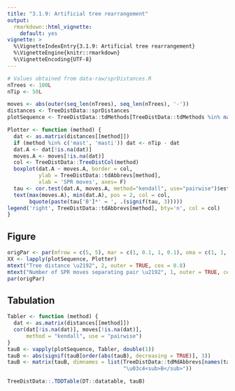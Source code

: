 ```yaml
---
title: "3.1.9: Artificial tree rearrangement"
output:
  rmarkdown::html_vignette:
    default: yes
vignette: >
  %\VignetteIndexEntry{3.1.9: Artificial tree rearrangement}
  %\VignetteEngine{knitr::rmarkdown}
  %\VignetteEncoding{UTF-8}
---
```


```r
# Values obtained from data-raw/sprDistances.R
nTrees <- 100L
nTip <- 50L

moves <- abs(outer(seq_len(nTrees), seq_len(nTrees), '-'))
distances <- TreeDistData::sprDistances
plotSequence <- TreeDistData::tdMethods[TreeDistData::tdMethods %in% names(distances)]

Plotter <- function (method) {
  dat <- as.matrix(distances[[method]])
  if (method %in% c('mast', 'masti')) dat <- nTip - dat
  dat.A <- dat[!is.na(dat)]
  moves.A <- moves[!is.na(dat)]
  col <- TreeDistData::TreeDistCol(method)
  boxplot(dat.A ~ moves.A, border = col, 
          ylab = TreeDistData::tdAbbrevs[method],
          xlab = 'SPR moves', axes= F)
  tau <- cor.test(dat.A, moves.A, method="kendall", use="pairwise")$estimate
  text(max(moves.A), min(dat.A), pos = 2, col = col,
       bquote(paste(tau['B']*' = ', .(signif(tau, 3)))))
legend('right', TreeDistData::tdAbbrevs[method], bty='n', col = col)
}
```

## Figure

```r
origPar <- par(mfrow = c(5, 5), mar = c(1, 0.1, 1, 0.1), oma = c(1, 1, 0, 0))
XX <- lapply(plotSequence, Plotter)
mtext("Tree distance \u2192", 2, outer = TRUE, cex = 0.8)
mtext("Number of SPR moves separating pair \u2192", 1, outer = TRUE, cex = 0.8)
par(origPar)
```

## Tabulation

```r
Tabler <- function (method) {
  dat <- as.matrix(distances[[method]])
  cor(dat[!is.na(dat)], moves[!is.na(dat)],
      method = "kendall", use = "pairwise")
}
tauB <- vapply(plotSequence, Tabler, double(1))
tauB <- abs(signif(tauB[order(abs(tauB), decreasing = TRUE)], 3))
tauB <- matrix(tauB, dimnames = list(TreeDistData::tdMdAbbrevs[names(tauB)], 
                                     "\u03c4<sub>B</sub>"))

TreeDistData::.TDDTable(DT::datatable, tauB)
```
